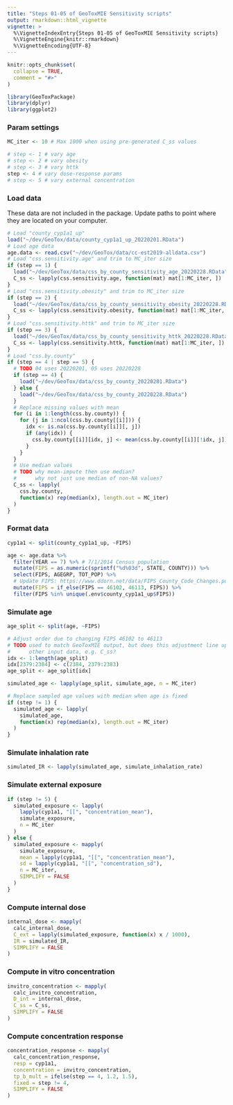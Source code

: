 ```yaml
---
title: "Steps 01-05 of GeoToxMIE Sensitivity scripts"
output: rmarkdown::html_vignette
vignette: >
  %\VignetteIndexEntry{Steps 01-05 of GeoToxMIE Sensitivity scripts}
  %\VignetteEngine{knitr::rmarkdown}
  %\VignetteEncoding{UTF-8}
---
```


```r
knitr::opts_chunk$set(
  collapse = TRUE,
  comment = "#>"
)
```

```r
library(GeoToxPackage)
library(dplyr)
library(ggplot2)
```

### Param settings

```r
MC_iter <- 10 # Max 1000 when using pre-generated C_ss values

# step <- 1 # vary age
# step <- 2 # vary obesity
# step <- 3 # vary httk
step <- 4 # vary dose-response params
# step <- 5 # vary external concentration
```

### Load data

These data are not included in the package. Update paths to point where they are located on your computer.

```r
# Load "county_cyp1a1_up"
load("~/dev/GeoTox/data/county_cyp1a1_up_20220201.RData")
# Load age data
age.data <- read.csv("~/dev/GeoTox/data/cc-est2019-alldata.csv")
# Load "css.sensitivity.age" and trim to MC_iter size
if (step == 1) {
  load("~/dev/GeoTox/data/css_by_county_sensitivity_age_20220228.RData")
  C_ss <- lapply(css.sensitivity.age, function(mat) mat[1:MC_iter, ])
}
# Load "css.sensitivity.obesity" and trim to MC_iter size
if (step == 2) {
  load("~/dev/GeoTox/data/css_by_county_sensitivity_obesity_20220228.RData")
  C_ss <- lapply(css.sensitivity.obesity, function(mat) mat[1:MC_iter, ])
}
# Load "css.sensitivity.httk" and trim to MC_iter size
if (step == 3) {
  load("~/dev/GeoTox/data/css_by_county_sensitivity_httk_20220228.RData")
  C_ss <- lapply(css.sensitivity.httk, function(mat) mat[1:MC_iter, ])
}
# Load "css.by.county"
if (step == 4 | step == 5) {
  # TODO 04 uses 20220201, 05 uses 20220228
  if (step == 4) {
    load("~/dev/GeoTox/data/css_by_county_20220201.RData")
  } else {
    load("~/dev/GeoTox/data/css_by_county_20220228.RData")
  }
  # Replace missing values with mean
  for (i in 1:length(css.by.county)) {
    for (j in 1:ncol(css.by.county[[i]])) {
      idx <- is.na(css.by.county[[i]][, j])
      if (any(idx)) {
        css.by.county[[i]][idx, j] <- mean(css.by.county[[i]][!idx, j])
      }
    }
  }
  # Use median values
  # TODO why mean-impute then use median?
  #      why not just use median of non-NA values?
  C_ss <- lapply(
    css.by.county,
    function(x) rep(median(x), length.out = MC_iter)
  )
}
```

### Format data

```r
cyp1a1 <- split(county_cyp1a1_up, ~FIPS)

age <- age.data %>%
  filter(YEAR == 7) %>% # 7/1/2014 Census population
  mutate(FIPS = as.numeric(sprintf("%d%03d", STATE, COUNTY))) %>%
  select(FIPS, AGEGRP, TOT_POP) %>%
  # Update FIPS: https://www.ddorn.net/data/FIPS_County_Code_Changes.pdf
  mutate(FIPS = if_else(FIPS == 46102, 46113, FIPS)) %>% 
  filter(FIPS %in% unique(.env$county_cyp1a1_up$FIPS))
```

### Simulate age

```r
age_split <- split(age, ~FIPS)

# Adjust order due to changing FIPS 46102 to 46113
# TODO used to match GeoToxMIE output, but does this adjustment line up with
#      other input data, e.g. C_ss?
idx <- 1:length(age_split)
idx[2379:2384] <- c(2384, 2379:2383)
age_split <- age_split[idx]

simulated_age <- lapply(age_split, simulate_age, n = MC_iter)

# Replace sampled age values with median when age is fixed
if (step != 1) {
  simulated_age <- lapply(
    simulated_age,
    function(x) rep(median(x), length.out = MC_iter)
  )
}
```

### Simulate inhalation rate

```r
simulated_IR <- lapply(simulated_age, simulate_inhalation_rate)
```

### Simulate external exposure

```r
if (step != 5) {
  simulated_exposure <- lapply(
    lapply(cyp1a1, "[[", "concentration_mean"),
    simulate_exposure,
    n = MC_iter
  )
} else {
  simulated_exposure <- mapply(
    simulate_exposure,
    mean = lapply(cyp1a1, "[[", "concentration_mean"),
    sd = lapply(cyp1a1, "[[", "concentration_sd"),
    n = MC_iter,
    SIMPLIFY = FALSE
  )
}
```

### Compute internal dose

```r
internal_dose <- mapply(
  calc_internal_dose,
  C_ext = lapply(simulated_exposure, function(x) x / 1000),
  IR = simulated_IR,
  SIMPLIFY = FALSE
)
```

### Compute in vitro concentration

```r
invitro_concentration <- mapply(
  calc_invitro_concentration,
  D_int = internal_dose,
  C_ss = C_ss,
  SIMPLIFY = FALSE
)
```

### Compute concentration response

```r
concentration_response <- mapply(
  calc_concentration_response,
  resp = cyp1a1,
  concentration = invitro_concentration,
  tp_b_mult = ifelse(step == 4, 1.2, 1.5),
  fixed = step != 4,
  SIMPLIFY = FALSE
)
```

